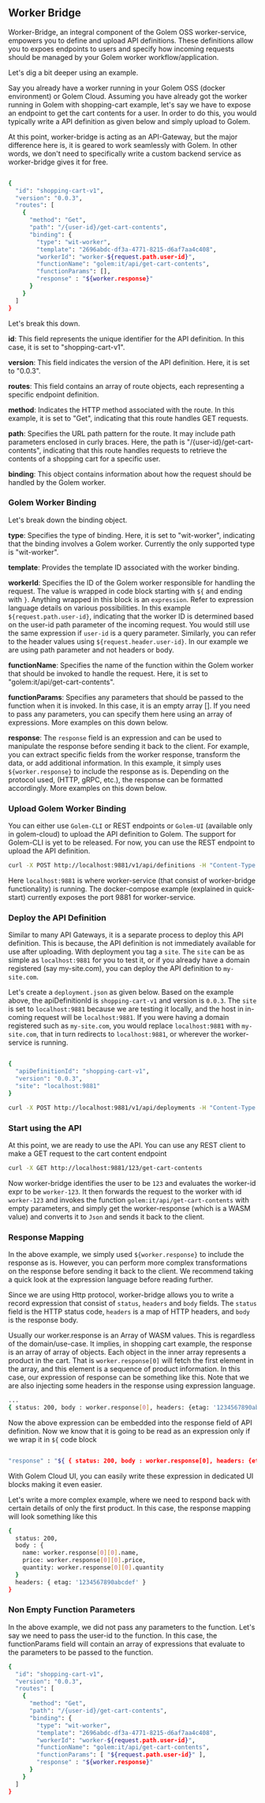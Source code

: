 ## Worker Bridge

Worker-Bridge, an integral component of the Golem OSS worker-service, empowers you to define and upload API definitions.
These definitions allow you to expoes endpoints to users and  specify how incoming requests should be managed by your Golem worker workflow/application.

Let's dig a bit deeper using an example.

Say you already have a worker running in your Golem OSS (docker environment) or Golem Cloud.  Assuming you have already got the worker running in Golem with shopping-cart example,
let's say we have to expose an endpoint to get the cart contents for a user.  In order to do this, you would typically write a API definition as given below and simply upload to Golem.


At this point, worker-bridge is acting as an API-Gateway, but the major difference here is, it is geared
to work seamlessly with Golem. In other words, we don't need to specifically write a custom backend service as worker-bridge gives it for free.


```bash filename="Terminal" copy

{
  "id": "shopping-cart-v1",
  "version": "0.0.3",
  "routes": [
    {
      "method": "Get",
      "path": "/{user-id}/get-cart-contents",
      "binding": {
        "type": "wit-worker",
        "template": "2696abdc-df3a-4771-8215-d6af7aa4c408",
        "workerId": "worker-${request.path.user-id}",
        "functionName": "golem:it/api/get-cart-contents",
        "functionParams": [],
        "response" : "${worker.response}"
      }
    }
  ]
}

```

Let's break this down.

**id**: This field represents the unique identifier for the API definition. In this case, it is set to "shopping-cart-v1".

**version**: This field indicates the version of the API definition. Here, it is set to "0.0.3".

**routes**: This field contains an array of route objects, each representing a specific endpoint definition.

**method**: Indicates the HTTP method associated with the route. In this example, it is set to "Get", indicating that this route handles GET requests.

**path**: Specifies the URL path pattern for the route. It may include path parameters enclosed in curly braces. Here, the path is "/{user-id}/get-cart-contents", indicating that this route handles requests to retrieve the contents of a shopping cart for a specific user.

**binding**: This object contains information about how the request should be handled by the Golem worker.

### Golem Worker Binding

Let's break down the binding object.

**type**: Specifies the type of binding. Here, it is set to "wit-worker", indicating that the binding involves a Golem worker. Currently the only supported type is "wit-worker".

**template**: Provides the template ID associated with the worker binding.

**workerId**: Specifies the ID of the Golem worker responsible for handling the request. The value is wrapped in code block starting with `${` and ending with `}`. Anything wrapped in this block is an `expression`.
Refer to expression language details on various possibilities. In this example `${request.path.user-id}`, indicating that the worker ID is determined based on the user-id path parameter of the incoming request.
You would still use the same expression if `user-id` is a query parameter. Similarly, you can refer to the header values using `${request.header.user-id}`. In our example we are using path parameter and not headers or body.

**functionName**: Specifies the name of the function within the Golem worker that should be invoked to handle the request. Here, it is set to "golem:it/api/get-cart-contents".

**functionParams**: Specifies any parameters that should be passed to the function when it is invoked. In this case, it is an empty array []. If you need to pass any parameters, you can specify them here using an array of expressions. More examples on this down below.

**response**: The `response` field is an expression and can be used to manipulate the response before sending it back to the client. For example, you can extract specific fields from the worker response, transform the data, or add additional information.
In this example, it simply uses `${worker.response}` to include the response as is. Depending on the protocol used, (HTTP, gRPC, etc.), the response can be formatted accordingly. More examples on this down below.


### Upload Golem Worker Binding

You can either use `Golem-CLI` or REST endpoints or `Golem-UI` (available only in golem-cloud) to upload the API definition to Golem.
The support for Golem-CLI is yet to be released. For now, you can use the REST endpoint to upload the API definition.

```bash filename="Terminal" copy
curl -X POST http://localhost:9881/v1/api/definitions -H "Content-Type: application/json"  -d @worker_service_api_definition.json
```

Here `localhost:9881` is where worker-service (that consist of worker-bridge functionality) is running. The docker-compose example (explained in quick-start) currently exposes the port 9881 for worker-service.

### Deploy the API Definition

Similar to many API Gateways, it is a separate process to deploy this API definition. This is because, the API definition is not immediately available for use after uploading.
With deployment you tag a `site`. The `site` can be as simple as `localhost:9881` for you to test it, or if you already have a domain registered (say my-site.com), you can deploy the API definition to `my-site.com`.

Let's create a `deployment.json` as given below. Based on the example above, the apiDefinitionId is `shopping-cart-v1` and version is `0.0.3`.
The `site` is set to `localhost:9881` because we are testing it locally, and the host in in-coming request will be `localhost:9881`. If you were having a domain registered such as `my-site.com`, you would replace `localhost:9881` with `my-site.com`,
that in turn redirects to `localhost:9881`, or wherever the worker-service is running.

```bash filename="Terminal" copy

{
  "apiDefinitionId": "shopping-cart-v1",
  "version": "0.0.3",
  "site": "localhost:9881"
}
```

```bash filename="Terminal" copy
curl -X POST http://localhost:9881/v1/api/deployments -H "Content-Type: application/json"  -d @deployment.json
```

### Start using the API

At this point, we are ready to use the API. You can use any REST client to make a GET request to the cart content endpoint

```bash filename="Terminal" copy
curl -X GET http://localhost:9881/123/get-cart-contents
```

Now worker-bridge identifies the user to be `123` and evaluates the worker-id expr to be `worker-123`. It then forwards the request to the worker with id `worker-123` and invokes the function `golem:it/api/get-cart-contents` with empty parameters,
and simply get the worker-response (which is a WASM value) and converts it to `Json` and sends it back to the client.

### Response Mapping

In the above example, we simply used `${worker.response}` to include the response as is. However, you can perform more complex transformations on the response before sending it back to the client.
We recommend taking a quick look at the expression language before reading further.

Since we are using Http protocol, worker-bridge allows you to write a record expression that consist of `status`, `headers` and `body` fields. The `status` field is the HTTP status code, `headers` is a map of HTTP headers, and `body` is the response body.

Usually our worker.response is an Array of WASM values. This is regardless of the domain/use-case. It implies, in shopping cart example, the response is an array of array of objects. Each object in the inner array represents a product in the cart.
That is `worker.response[0]` will fetch the first element in the array, and this element is a sequence of product information.
In this case, our expression of response can be something like this. Note that we are also injecting some headers in the response using expression language.

```bash filename="Terminal" copy
...
{ status: 200, body : worker.response[0], headers: {etag: '1234567890abcdef'} }
```

Now the above expression can be embedded into the response field of API definition. Now we know that it is going to be read as an expression only if we wrap it in `${` code block

```bash filename="Terminal" copy

"response" : "${ { status: 200, body : worker.response[0], headers: {etag: '1234567890abcdef'} } }"
```

With Golem Cloud UI, you can easily write these expression in dedicated UI blocks making it even easier.


Let's write a more complex example, where we need to respond back with certain details of only the first product. In this case, the response mapping will look something like this

```bash filename="Terminal" copy
{
  status: 200,
  body : {
    name: worker.response[0][0].name,
    price: worker.response[0][0].price,
    quantity: worker.response[0][0].quantity
  }
  headers: { etag: '1234567890abcdef' }
}
```

### Non Empty Function Parameters
In the above example, we did not pass any parameters to the function. Let's say we need to pass the user-id to the function. In this case, the functionParams field will contain an array of expressions that evaluate to the parameters to be passed to the function.

```bash filename="Terminal" copy
{
  "id": "shopping-cart-v1",
  "version": "0.0.3",
  "routes": [
    {
      "method": "Get",
      "path": "/{user-id}/get-cart-contents",
      "binding": {
        "type": "wit-worker",
        "template": "2696abdc-df3a-4771-8215-d6af7aa4c408",
        "workerId": "worker-${request.path.user-id}",
        "functionName": "golem:it/api/get-cart-contents",
        "functionParams": [ "${request.path.user-id}" ],
        "response" : "${worker.response}"
      }
    }
  ]
}
```